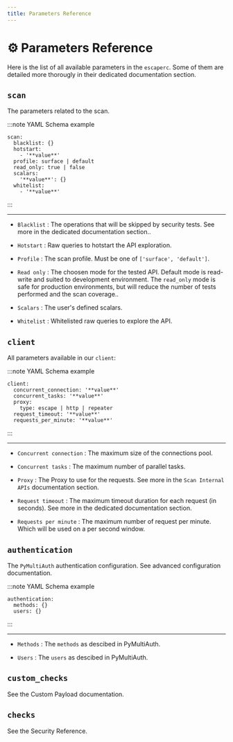 ```yaml
---
title: Parameters Reference
---
```


# ⚙️ Parameters Reference

Here is the list of all available parameters in the `escaperc`. Some of them are detailed more thorougly in their dedicated documentation section.



## `scan`

The parameters related to the scan.

:::note YAML Schema example

```
scan:
  blacklist: {}
  hotstart:
    - '**value**'
  profile: surface | default
  read_only: true | false
  scalars:
    '**value**': {}
  whitelist:
    - '**value**'
```

:::

***



- `Blacklist` : The operations that will be skipped by security tests. See more in the dedicated documentation section..


- `Hotstart` : Raw queries to hotstart the API exploration.


- `Profile` : The scan profile. Must be one of `['surface', 'default']`.


- `Read only` : The choosen mode for the tested API. Default mode is read-write and suited to development environment. The `read_only` mode is safe for production environments, but will reduce the number of tests performed and the scan coverage..


- `Scalars` : The user's defined scalars.


- `Whitelist` : Whitelisted raw queries to explore the API.




## `client`

All parameters available in our `client`:

:::note YAML Schema example

```
client:
  concurrent_connection: '**value**'
  concurrent_tasks: '**value**'
  proxy:
    type: escape | http | repeater
  request_timeout: '**value**'
  requests_per_minute: '**value**'

```

:::

***



- `Concurrent connection` : The maximum size of the connections pool.


- `Concurrent tasks` : The maximum number of parallel tasks.


- `Proxy` : The Proxy to use for the requests. See more in the `Scan Internal APIs` documentation section.


- `Request timeout` : The maximum timeout duration for each request (in seconds). See more in the dedicated documentation section.


- `Requests per minute` : The maximum number of request per minute. Which will be used on a per second window.




## `authentication`

The `PyMultiAuth` authentication configuration. See advanced configuration documentation.

:::note YAML Schema example

```
authentication:
  methods: {}
  users: {}

```

:::

***



- `Methods` : The `methods` as descibed in PyMultiAuth.


- `Users` : The `users` as descibed in PyMultiAuth.




## `custom_checks`

See the Custom Payload documentation.

## `checks`

See the Security Reference.